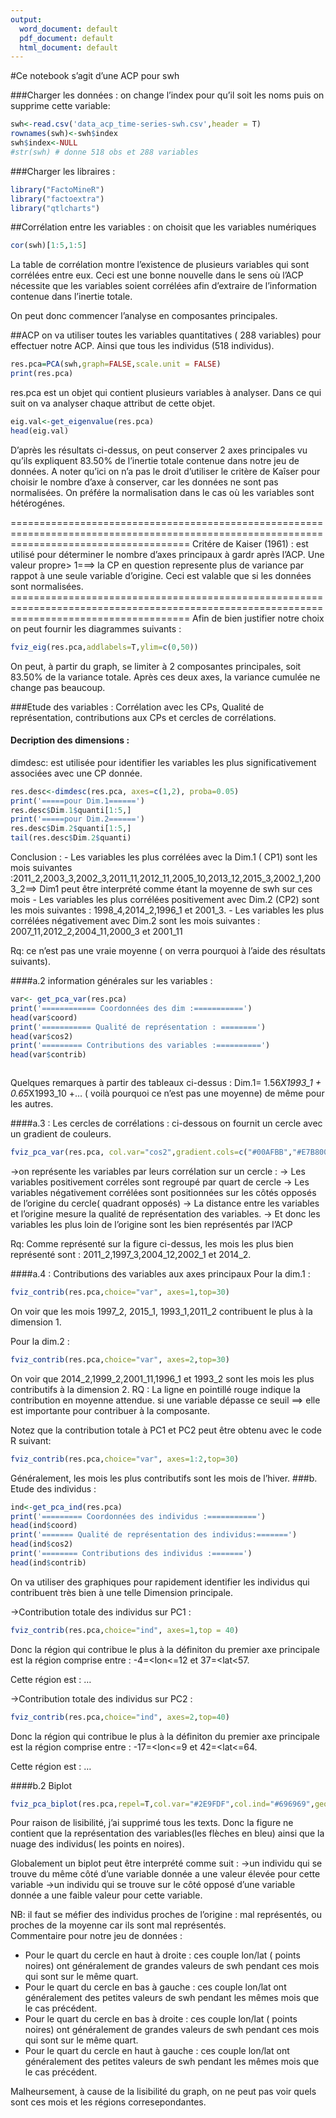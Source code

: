 ```yaml
---
output:
  word_document: default
  pdf_document: default
  html_document: default
---
```

#Ce notebook s'agit d'une ACP pour swh

###Charger les données :
on change l'index pour qu'il soit les noms puis on supprime cette variable:
```r
swh<-read.csv('data_acp_time-series-swh.csv',header = T)
rownames(swh)<-swh$index
swh$index<-NULL
#str(swh) # donne 518 obs et 288 variables
```
###Charger les libraires : 
```r
library("FactoMineR")
library("factoextra")
library("qtlcharts")
```

##Corrélation entre les variables : on choisit que les variables numériques
```r
cor(swh)[1:5,1:5]
```
La table de corrélation montre l'existence de plusieurs variables qui sont corrélées entre eux. Ceci est une bonne nouvelle dans le sens où l'ACP nécessite que les variables soient corrélées afin d'extraire de l'information contenue dans l'inertie totale.

On peut donc commencer l'analyse en composantes principales.

##ACP 
on va utiliser toutes  les variables quantitatives ( 288 variables) pour effectuer notre ACP. Ainsi que tous les individus (518 individus).
```r
res.pca=PCA(swh,graph=FALSE,scale.unit = FALSE)
print(res.pca)
```
res.pca est un objet qui contient plusieurs  variables à analyser. Dans ce qui suit on va analyser chaque attribut de cette objet.
```r
eig.val<-get_eigenvalue(res.pca)
head(eig.val) 
```
D'après les résultats ci-dessus, on peut conserver 2 axes principales vu qu'ils expliquent 83.50% de l'inertie totale contenue dans notre jeu de données. A noter qu'ici on n'a pas le droit d'utiliser le critère de Kaîser pour choisir le nombre d'axe à conserver, car les données ne sont pas normalisées. On préfére la normalisation dans le cas où les variables sont hétérogénes.


===========================================================================================================================================
Critére de Kaiser (1961) : est utilisé pour déterminer le nombre d'axes principaux à gardr après  l'ACP. Une valeur propre> 1===> la CP en question represente plus de variance par rappot à une seule variable d'origine. Ceci est valable que si les données sont normalisées.                            
===========================================================================================================================================
Afin de bien  justifier notre choix on peut fournir les diagrammes suivants :

```r
fviz_eig(res.pca,addlabels=T,ylim=c(0,50))
```

On peut, à partir du graph, se limiter à 2 composantes principales, soit 83.50% de la variance totale. Après ces deux axes, la variance cumulée ne change pas beaucoup.




###Etude des variables :
Corrélation avec les CPs, Qualité de représentation, contributions aux CPs et cercles de corrélations.

#### Decription des dimensions : 
dimdesc: est utilisée pour identifier les variables les plus  significativement associées avec une CP donnée.

```r
res.desc<-dimdesc(res.pca, axes=c(1,2), proba=0.05)
print('=====pour Dim.1======')
res.desc$Dim.1$quanti[1:5,]
print('=====pour Dim.2======')
res.desc$Dim.2$quanti[1:5,]
tail(res.desc$Dim.2$quanti)

```

Conclusion :
- Les variables les plus corrélées  avec la Dim.1 ( CP1) sont les mois suivantes :2011_2,2003_3,2002_3,2011_11,2012_11,2005_10,2013_12,2015_3,2002_1,2003_2==> Dim1 peut être interprété comme étant la moyenne de swh sur ces mois
- Les variables les plus corrélées positivement  avec Dim.2 (CP2) sont les mois suivantes : 1998_4,2014_2,1996_1 et 2001_3.
- Les variables les plus corrélées négativement avec Dim.2 sont les mois suivantes : 2007_11,2012_2,2004_11,2000_3 et 2001_11

Rq: ce n'est pas une vraie moyenne ( on verra pourquoi à l'aide des résultats suivants).

####a.2 information générales sur les variables  :


```r
var<- get_pca_var(res.pca)
print('============ Coordonnées des dim :===========')
head(var$coord)
print('=========== Qualité de représentation : ========')
head(var$cos2)
print('========= Contributions des variables :==========')
head(var$contrib)



```

Quelques remarques à partir des tableaux ci-dessus :
Dim.1= 1.56*X1993_1 + 0.65*X1993_10 +... ( voilà pourquoi ce n'est pas une moyenne)
de même pour les autres.

####a.3 : Les cercles de corrélations : 
ci-dessous on fournit un cercle avec un gradient de couleurs.
```r
fviz_pca_var(res.pca, col.var="cos2",gradient.cols=c("#00AFBB","#E7B800","#FC4E07"),repel=T,select.var = list(cos2=0.90))
```

->on représente les variables par leurs corrélation sur un cercle :
-> Les variables positivement corréles sont regroupé par quart de cercle
-> Les variables négativement corrélées sont positionnées sur les côtés opposés de l'origine du cercle( quadrant opposés)
-> La distance entre les variables et l'origine mesure la qualité de représentation des variables.
-> Et donc les variables les plus loin de l'origine sont les bien représentés par l'ACP


Rq: Comme représenté sur la figure ci-dessus, les mois les plus bien représenté sont : 2011_2,1997_3,2004_12,2002_1 et 2014_2.



####a.4 : Contributions des variables aux axes principaux
Pour la dim.1 : 
```r
fviz_contrib(res.pca,choice="var", axes=1,top=30)
```

On voir que les mois 1997_2, 2015_1, 1993_1,2011_2 contribuent le plus à la dimension 1.

Pour la dim.2 : 
```r
fviz_contrib(res.pca,choice="var", axes=2,top=30)
```
On voir que 2014_2,1999_2,2001_11,1996_1 et 1993_2 sont les mois les plus contributifs à la dimension 2.
RQ :
La ligne en pointillé rouge indique la contribution en moyenne attendue.
si une variable dépasse ce seuil ==> elle est importante pour contribuer à la  composante. 

Notez que la contribution totale à PC1 et PC2 peut être obtenu avec le code R suivant:
```r
fviz_contrib(res.pca,choice="var", axes=1:2,top=30)
```
Généralement, les mois les plus contributifs sont les mois de l'hiver.
###b. Etude des individus :

```r
ind<-get_pca_ind(res.pca)
print('========= Coordonnées des individus :===========')
head(ind$coord)
print('======= Qualité de représentation des individus:=======')
head(ind$cos2)
print('======== Contributions des individus :=======')
head(ind$contrib)
```
On va utiliser des graphiques pour rapidement identifier les individus qui contribuent très bien à une telle Dimension principale.

->Contribution totale des individus sur PC1 :
```r
fviz_contrib(res.pca,choice="ind", axes=1,top = 40)

```
Donc la région qui contribue le plus à la définiton du premier axe principale est la région comprise entre :  -4=<lon<=12  et 37=<lat<57.

Cette région est : ...


->Contribution totale des individus sur PC2 :
```r
fviz_contrib(res.pca,choice="ind", axes=2,top=40) 

```
Donc la région qui contribue le plus à la définiton du premier axe principale est la région comprise entre :  -17=<lon<=9  et 42=<lat<=64.

Cette région est : ... 



####b.2 Biplot
```r
fviz_pca_biplot(res.pca,repel=T,col.var="#2E9FDF",col.ind="#696969",geom.var = c("arrow"),geom.ind = c("point"),)

```

Pour raison de lisibilité, j'ai supprimé tous les texts. Donc la figure ne contient que la représentation des variables(les flèches en bleu) ainsi que la nuage des individus( les points en noires).

Globalement  un biplot peut être interprété comme suit :
->un individu qui se trouve du même côté d'une variable donnée a une valeur élevée pour cette variable
->un individu qui se trouve sur le côté opposé d'une variable donnée a une   faible valeur pour cette variable.

NB: il faut se méfier  des individus proches de l'origine : mal représentés, ou proches de la moyenne car ils sont mal représentés.  
Commentaire pour notre jeu de données :

- Pour le quart du cercle en haut à droite : ces couple lon/lat ( points noires) ont généralement de grandes valeurs de swh pendant ces mois qui sont sur le même quart.
- Pour le quart du cercle en bas à gauche : ces couple lon/lat ont généralement des petites valeurs de swh pendant les mêmes mois que le cas précédent.
- Pour le quart du cercle en bas à droite : ces couple lon/lat ( points noires) ont généralement de grandes valeurs de swh pendant ces mois qui sont sur le même quart.
- Pour le quart du cercle en haut à gauche : ces couple lon/lat ont généralement des petites valeurs de swh pendant les mêmes mois que le cas précédent.

Malheursement, à cause de la lisibilité du graph, on ne peut pas voir quels sont ces mois et les régions corresepondantes.

